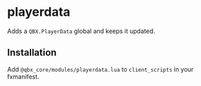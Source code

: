 # playerdata

Adds a `QBX.PlayerData` global and keeps it updated.

## Installation

Add `@qbx_core/modules/playerdata.lua` to `client_scripts` in your fxmanifest.
